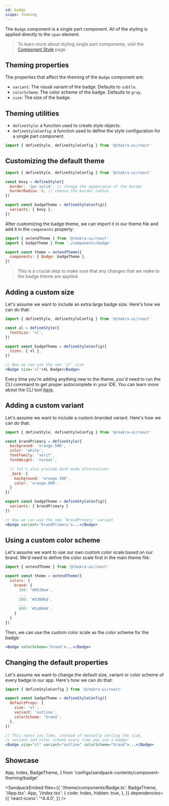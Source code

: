 ```yaml
---
id: badge
scope: theming
---
```


The `Badge` component is a single part component. All of the styling is applied
directly to the `span` element.

> To learn more about styling single part components, visit the
> [Component Style](/docs/styled-system/component-style#styling-single-part-components)
> page.

## Theming properties

The properties that affect the theming of the `Badge` component are:

- `variant`: The visual variant of the badge. Defaults to `subtle`.
- `colorScheme`: The color scheme of the badge. Defaults to `gray`.
- `size`: The size of the badge.

## Theming utilities

- `defineStyle`: a function used to create style objects.
- `defineStyleConfig`: a function used to define the style configuration for a
  single part component.

```jsx live=false
import { defineStyle, defineStyleConfig } from '@chakra-ui/react'
```

## Customizing the default theme

```jsx live=false
import { defineStyle, defineStyleConfig } from '@chakra-ui/react'

const boxy = defineStyle({
  border: '1px solid', // change the appearance of the border
  borderRadius: 0, // remove the border radius
})

export const badgeTheme = defineStyleConfig({
  variants: { boxy },
})
```

After customizing the badge theme, we can import it in our theme file and add it
in the `components` property:

```jsx live=false
import { extendTheme } from '@chakra-ui/react'
import { badgeTheme } from './components/badge'

export const theme = extendTheme({
  components: { Badge: badgeTheme },
})
```

> This is a crucial step to make sure that any changes that we make to the badge
> theme are applied.

## Adding a custom size

Let's assume we want to include an extra large badge size. Here's how we can do
that:

```jsx live=false
import { defineStyle, defineStyleConfig } from '@chakra-ui/react'

const xl = defineStyle({
  fontSize: 'xl',
})

export const badgeTheme = defineStyleConfig({
  sizes: { xl },
})

// Now we can use the new `xl` size
<Badge size='xl'>XL Badge</Badge>
```

Every time you're adding anything new to the theme, you'd need to run the CLI
command to get proper autocomplete in your IDE. You can learn more about the CLI
tool [here](/docs/styled-system/cli).

## Adding a custom variant

Let's assume we want to include a custom branded variant. Here's how we can do
that:

```jsx live=false
import { defineStyle, defineStyleConfig } from '@chakra-ui/react'

const brandPrimary = defineStyle({
  background: 'orange.500',
  color: 'white',
  fontFamily: 'serif',
  fontWeight: 'normal',

  // let's also provide dark mode alternatives
  _dark: {
    background: 'orange.300',
    color: 'orange.800',
  }
})

export const badgeTheme = defineStyleConfig({
  variants: { brandPrimary }
})

// Now we can use the new `brandPrimary` variant
<Badge variant='brandPrimary'>...</Badge>
```

## Using a custom color scheme

Let's assume we want to use our own custom color scale based on our brand. We'd
need to define the color scale first in the main theme file:

```jsx live=false
import { extendTheme } from '@chakra-ui/react'

export const theme = extendTheme({
  colors: {
    brand: {
      100: '#9520e4',
      ...
      200: '#33006d',
      ...
      800: '#1a0044',
    }
  }
})
```

Then, we can use the custom color scale as the color scheme for the badge:

```jsx live=false
<Badge colorScheme='brand'>...</Badge>
```

## Changing the default properties

Let's assume we want to change the default size, variant or color scheme of
every badge in our app. Here's how we can do that:

```jsx live=false
import { defineStyleConfig } from '@chakra-ui/react'

export const badgeTheme = defineStyleConfig({
  defaultProps: {
    size: 'xl',
    variant: 'outline',
    colorScheme: 'brand',
  },
})

// This saves you time, instead of manually setting the size,
// variant and color scheme every time you use a badge:
<Badge size="xl" variant="outline" colorScheme="brand">...</Badge>
```

## Showcase

  App,
  Index,
  BadgeTheme,
} from 'configs/sandpack-contents/component-theming/badge'

<SandpackEmbed
  files={{
    '/theme/components/Badge.ts': BadgeTheme,
    '/App.tsx': App,
    '/index.tsx': {
      code: Index,
      hidden: true,
    },
  }}
  dependencies={{
    'react-icons': '^4.4.0',
  }}
/>
